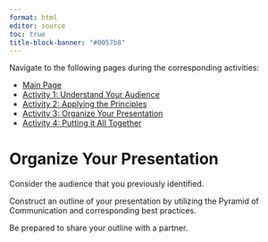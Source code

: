 ```yaml
---
format: html
editor: source
toc: true
title-block-banner: "#0057b8"
---
```


Navigate to the following pages during the corresponding activities:

* [Main Page](index.html)
* [Activity 1: Understand Your Audience](audience.html)
* [Activity 2: Applying the Principles](principles.html)
* [Activity 3: Organize Your Presentation](organize.html)
* [Activity 4: Putting it All Together](together.html)

# Organize Your Presentation
Consider the audience that you previously identified.

Construct an outline of your presentation by utilizing the Pyramid of Communication and corresponding best practices.

Be prepared to share your outline with a partner.
